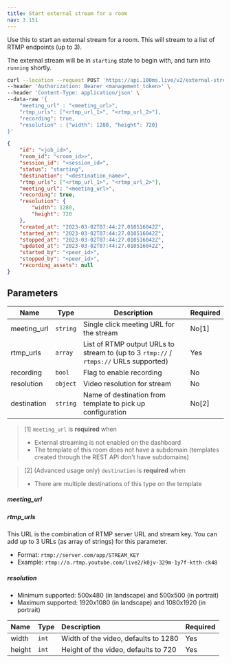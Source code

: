 ```yaml
---
title: Start external stream for a room
nav: 3.151
---
```



Use this to start an external stream for a room. This will stream to a list of RTMP endpoints (up to 3).

The external stream will be in `starting` state to begin with, and turn into `running` shortly.

<PostRequest title="https://api.100ms.live/v2/external-streams/room/<room_id>/start" />
<Request id="req-0">

```bash
curl --location --request POST 'https://api.100ms.live/v2/external-streams/room/<room_id>/start' \
--header 'Authorization: Bearer <management_token>' \
--header 'Content-Type: application/json' \
--data-raw '{
    "meeting_url" : "<meeting_url>",
    "rtmp_urls": ["<rtmp_url_1>", "<rtmp_url_2>"],
    "recording": true,
    "resolution" : {"width": 1280, "height": 720}
}'
```

</Request>
<ResponseBox id="res-0" status="200 OK">

```json
{
    "id": "<job_id>",
    "room_id": "<room_id>>",
    "session_id": "<session_id>",
    "status": "starting",
    "destination": "<destination_name>",
    "rtmp_urls": ["<rtmp_url_1>", "<rtmp_url_2>"],
    "meeting_url": "<meeting_url>",
    "recording": true,
    "resolution": {
        "width": 1280,
        "height": 720
    },
    "created_at": "2023-03-02T07:44:27.010516042Z",
    "started_at": "2023-03-02T07:44:27.010516042Z",
    "stopped_at": "2023-03-02T07:44:27.010516042Z",
    "updated_at": "2023-03-02T07:44:27.010516042Z",
    "started_by": "<peer_id>",
    "stopped_by": "<peer_id>",
    "recording_assets": null
}
```

</ResponseBox>

## Parameters

| Name         | Type     | Description                     | Required |
|--------------|----------|-------------------------------- |----------|
| meeting_url  | `string` | Single click meeting URL for the stream                        | No[1]       |
| rtmp_urls    | `array`  | List of RTMP output URLs to stream to (up to 3 `rtmp://` / `rtmps://` URLs supported) | Yes      |
| recording    | `bool`   | Flag to enable recording        | No       |
| resolution   | `object` | Video resolution for stream     | No       |
| destination  | `string` | Name of destination from template to pick up configuration | No[2]       |



> [1] `meeting_url` is **required** when
> - External streaming is not enabled on the dashboard
> - The template of this room does not have a subdomain (templates created through the REST API don't have subdomains)


> [2] (Advanced usage only) `destination` is **required** when
> - There are multiple destinations of this type on the template


##### meeting_url

<MeetingUrlConfig />

##### rtmp_urls

This URL is the combination of RTMP server URL and stream key. You can add up to 3 URLs (as array of strings) for this parameter.

-   Format: `rtmp://server.com/app/STREAM_KEY`
-   Example: `rtmp://a.rtmp.youtube.com/live2/k0jv-329m-1y7f-ktth-ck48`

##### resolution

* Minimum supported: 500x480 (in landscape) and 500x500 (in portrait)
* Maximum supported: 1920x1080 (in landscape) and 1080x1920 (in portrait)

| Name   | Type  | Description  | Required |
| :----- | :---- | :----------- | :------- |
| width  | `int` | Width of the video, defaults to 1280 | Yes      |
| height | `int` | Height of the video, defaults to 720 | Yes      |
